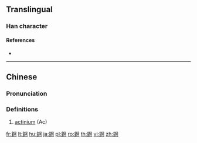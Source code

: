 {{character info/new}}
{{also|锕}}
==Translingual==

===Han character===
{{Han char|rn=167|rad=金|as=08|sn=16|four=81120|canj=CNLR|ids=⿰金阿}}

====References====
* {{Han ref|kx=1310.020|dkj=40538|dj=1811.260|hdz=64213.070|uh=9312|ud=37650|bh=EBE8|bd=60392}}

----

==Chinese==
{{zh-forms|s=锕}}

===Pronunciation===
{{zh-pron
|m=kē,ā
|c=aa1,aa3
|cat=n
}}

===Definitions===
{{zh-hanzi}}

# [[actinium]] (Ac) {{gloss|chemical element with atomic number 89}}

{{zh-cat|Chemical elements}}

[[fr:錒]]
[[lt:錒]]
[[hu:錒]]
[[ja:錒]]
[[pl:錒]]
[[ro:錒]]
[[th:錒]]
[[vi:錒]]
[[zh:錒]]